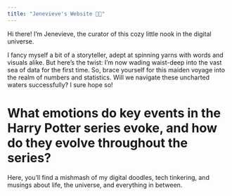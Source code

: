 ```yaml
---
title: "Jenevieve's Website 🧸🍓"
---
```


Hi there! I'm Jenevieve, the curator of this cozy little nook in the digital universe.

I fancy myself a bit of a storyteller, adept at spinning yarns with words and visuals alike. But here's the twist: I'm now wading waist-deep into the vast sea of data for the first time. So, brace yourself for this maiden voyage into the realm of numbers and statistics. Will we navigate these uncharted waters successfully? I sure hope so!

# What emotions do key events in the Harry Potter series evoke, and how do they evolve throughout the series?

Here, you'll find a mishmash of my digital doodles, tech tinkering, and musings about life, the universe, and everything in between.
